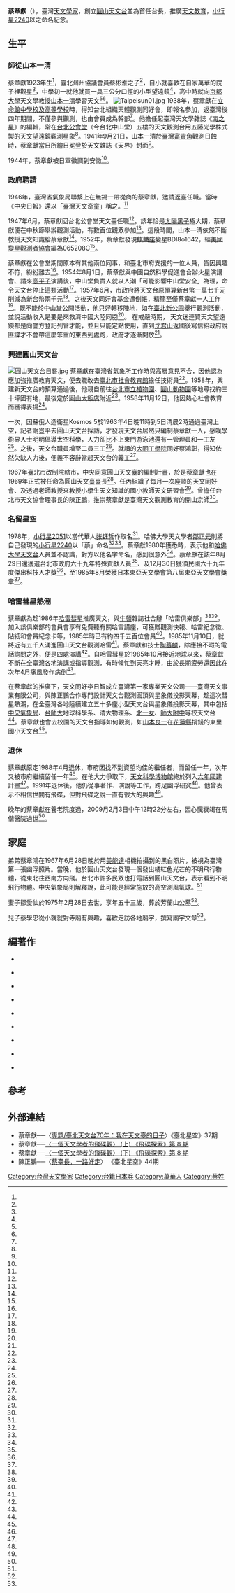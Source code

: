{{Infobox Biography
| subject_name   = 蔡章獻 
| image_name     = 
| image_size     = 150px 
| image_caption  = 蔡章獻
| date_of_birth  = 1923年
| place_of_birth = {{TWN-JPN}}[[台北州|台北州]][[臺北市_(州轄市)|臺北市]][[艋舺|艋舺]]（今[[臺北市|臺北市]][[萬華區|萬華區]]）
| date_of_death  = {{death date and age|2009|2|3|1923}}
| place_of_death = {{ROC|臺北市}}[[中山區_(臺北市)|中山區]][[馬偕醫院|馬偕醫院]]
| nationality   = {{JPN-EMP}}（1923－1945）<br>{{ROC}}（1945－2009）
| occupation     = [[天文學家|天文學家]]
| almamater           = 立命館中學校及高等學校
| organization        = 
| influences          = [[山本一清|山本一清]]
| agent               = [[圓山天文台|圓山天文台]]
| spouse              = 鄒愛仙
}}
'''蔡章獻'''（{{bd|1923年||2009年|2月3日}}），臺灣[[天文學家|天文學家]]，創立[[圓山天文台|圓山天文台]]並為首任台長，推廣[[臺灣天文觀測|天文教育]]，[[小行星2240|小行星2240]]以之命名紀念。

==生平==
===師從山本一清===
蔡章獻1923年生<ref name="李宗祐"/>，臺北州州協議會員蔡彬淮之子<ref name="張家榮"/>，自小就喜歡在自家萬華的院子裡觀星<ref name="邱淑玲2"/>，中學初一就他就買一具三公分口徑的小型望遠鏡<ref name="蕭湘"/>，高中時就向[[京都大學|京都大學]]天文學教授[[山本一清|山本一清]]學習天文<ref name="李宗祐"/><ref name="邱淑玲2"/>。
[[File:Taipeisun01.jpg|right]]
1938年，蔡章獻在[[立命館中學校及高等學校|立命館中學校及高等學校]]時，得知台北組織天體觀測同好會，即報名參加，返臺灣後四年期間，不僅參與觀測，也由會員成為幹部<ref name="邱淑玲1"/>。他擔任起臺灣天文學雜誌《[[南之星_(雜誌)|南之星]]》的編輯，常在[[台北公會堂|台北公會堂]]（今台北中山堂）五樓的天文觀測台用五藤光學株式製的天文望遠鏡觀測星象<ref name="蕭湘"/>。1941年9月21日，山本一清於臺灣[[富貴角|富貴角]]觀測日蝕時，蔡章獻當日所繪日冕登於天文雜誌《天界》封面<ref name="張家榮"/>。

1944年，蔡章獻被日軍徵調到安徽<ref name="張家榮"/>。

===政府聘請===
1946年，臺灣省氣象局聯繫上在無錫一帶從商的蔡章獻，邀請返臺任職。當時《中央日報》還以「臺灣天文奇童」稱之。<ref name="張家榮"/>

1947年6月，蔡章獻回台北公會堂天文臺任職<ref name="張家榮"/>。該年恰是[[太陽黑子|太陽黑子]]極大期，蔡章獻便在中秋節舉辦觀測活動，有數百位觀眾參加<ref name="蕭湘"/>。這段時間，山本一清依然不斷教授天文知識給蔡章獻<ref name="邱淑玲2"/>。1952年，蔡章獻發現[[麒麟座|麒麟座]]變星BDI8o1642，經[[美國變星觀測者協會|美國變星觀測者協會]]編為065208C<ref name="蕭湘"/>。

蔡章獻在公會堂期間原本有其他兩位同事，和臺北市府支援的一位人員，皆因興趣不符，紛紛離去<ref name="張家榮"/>。1954年8月1日，蔡章獻與中國自然科學促進會合辦火星演講會、請來[[高平子|高平子]]演講後，中山堂負責人就以人潮「可能影響中山堂安全」為理，命令天文台停止這類活動<ref name="蕭湘"/>。1957年6月，市政府將天文台原預算新台幣一萬七千元削減為新台幣兩千元<ref name="蕭湘"/>。之後天文同好會基金遭倒帳，精簡至僅蔡章獻一人工作<ref name="邱淑玲1"/>。既不能於中山堂公開活動，他只好轉移陣地，如在[[臺北新公園|臺北新公園]]舉行觀測活動，並說活動收入是要是來救濟中國大陸同胞<ref name="蕭湘"/>。 在戒嚴時期， 天文迷連買天文望遠鏡都是向警方登記列管才能，並且只能定點使用，直到[[沈君山|沈君山]]返國後寫信給政府說匪諜才不會帶這麼笨重的東西到處跑，政府才逐漸開放<ref name="孟祥傑"/>。

===興建圓山天文台===
[[File:圓山天文台日晷.jpg|thumb]]
蔡章獻在臺灣省氣象所工作時與高層意見不合，因他認為應加強推廣教育天文，便去職改去[[臺北市社會教育館|臺北市社會教育館]]擔任技術員<ref name="張家榮"/>。1958年，興建新天文台的預算通過後，他親自前往[[台北市立植物園|台北市立植物園]]、[[圓山動物園|圓山動物園]]等地尋找約三十坪國有地，最後定於[[圓山大飯店|圓山大飯店]]附近<ref name="蕭湘"/>。1958年11月12日，他因熱心社會教育而獲得表揚<ref name="1958-11-06"/>。

一次，因蘇俄人造衛星Kosmos 5於1963年4日晚11時到5日清晨2時通過臺灣上空，記者謝豈平去圓山天文台採訪，才發現天文台居然只編制蔡章獻一人，感嘆學術界人士明明倡導太空科學，人力卻比不上東門游泳池還有一管理員和一工友<ref name="謝豈平"/>。之後，天文台職員增至二員三工<ref name="蕭湘"/>。就讀的[[大同工學院|大同工學院]]同好蔡鴻彰，得知依然欠缺人力後，便義不容辭當起天文台的義工<ref name="龔招健"/>。

1967年臺北市改制院轄市，中央同意圓山天文臺的編制計畫，於是蔡章獻也在1969年正式被任命為圓山天文臺臺長<ref name="張家榮"/>。任內組織了每月一次座談的天文同好會、及透過老師教授來教授小學生天文知識的國小教師天文研習會<ref name="蕭湘"/>。曾擔任台北市天文協會理事長的陳正鵬，推崇蔡章獻是臺灣天文觀測教育的開山宗師<ref name="李宗祐"/>。

===名留星空===
{{main|與華人有關的小行星列表#華人人名}}

1978年，[[小行星2051|小行星2051]]以當代華人[[张钰哲|张钰哲]]作取名<ref name="呂傳益、張希鵬"/>。哈佛大學天文學者[[邵正元|邵正元]]則將自己發現的[[小行星2240|小行星2240]]以「蔡」命名<ref name="李宗祐"/><ref name="張家榮"/>。蔡章獻1980年獲悉時，表示他和[[哈佛大學天文台|哈佛大學天文台]]人員並不認識，對方以他名字命名，感到很意外<ref name="1980-07-19"/>。蔡章獻在該年8月29日還獲選台北市政府六十九年特殊貢獻人員<ref name="1980-08-29"/>、及12月30日獲頒民國六十九年度傑出科技人才獎<ref name="1980-12-30"/>，至1985年8月榮獲日本東亞天文學會第八屆東亞天文學會獎章<ref name="1985-07-26"/>。

===哈雷彗星熱潮===
蔡章獻為趁1986年[[哈雷彗星|哈雷彗星]]推廣天文，與[[牛頓_(雜誌)|牛頓]]雜誌社合辦「哈雷俱樂部」<ref name="1985-11-11"/><ref name="曹原彰"/>。加入該俱樂部的會員會享有免費聽有關哈雷講座，可獲贈觀測快報、哈雷紀念徽、貼紙和會員紀念卡等，1985年時已有約四千五百位會員<ref name="曹原彰"/>。1985年11月10日，就將近有五千人湧進圓山天文台觀測哈雷<ref name="1985-11-11"/>。蔡章獻和技士[[陶蕃麟|陶蕃麟]]，除應接不暇的電話詢問之外，便是四處演講<ref name="曹原彰"/>。自哈雷彗星於1985年10月接近地球以來，蔡章獻不斷在全臺灣各地演講或指導觀測，有時候忙到天亮才睡，由於長期疲勞還因此在次年4月痛風發作病倒<ref name="1986-04-20"/>。

在蔡章獻的推廣下，天文同好李日智成立臺灣第一家專業天文公司——臺灣天文事業有限公司，與陳正鵬合作專門設計天文台觀測圓頂與星象儀投影天幕，趁這次彗星熱潮，在全臺灣各地陸續建立五十多座小型天文台與星象儀投影天幕，其中包括[[中央氣象局|中央氣象局]]、[[台師大|台師大]]地球科學系、清大物理系、[[北一女|北一女]]、[[師大附中|師大附中]]等校天文台<ref name="孟祥傑"/>。蔡章獻也會去校園的天文台指導如何觀測，如[[山本良一|山本良一]]在[[花蓮縣|花蓮縣]]捐錢的東里國小天文台<ref name="詹前善"/>。

===退休===
蔡章獻原定1988年4月退休，市府因找不到資望均佳的繼任者，而留任一年，次年又被市府繼續留任一年<ref name="李漢中"/>。在他大力爭取下，[[臺北市立天文科學教育館|天文科學博物館]]終於列入[[六年國建|六年國建]]計畫<ref name="邱淑玲1"/>。1991年退休後，他仍從事著作、演說等工作，跨足幽浮研究<ref name="陳志豪1"/>。他曾表示不相信世間有飛碟，但對飛碟之說一直有很大的興趣<ref name="吳英玉"/>。

晚年的蔡章獻在養老院度過，2009月2月3日中午12時22分左右，因心臟衰竭在馬偕醫院過世<ref name="陳志豪1"/>。

==家庭==
弟弟蔡章鴻在1967年6月28日晚於用[[美能達|美能達]]相機拍攝到的黑白照片，被視為臺灣第一張幽浮照片。當晚，他於圓山天文台發現一個發出橘紅色光芒的不明飛行物體，從東北往西南方向飛。台北市許多民眾也打電話到圓山天文台，表示看到不明飛行物體。中央氣象局則解釋說，此可能是經常施放的高空測風氣球。<ref name="陳英姿"/>

妻子鄒愛仙於1975年2月28日去世，享年五十三歲，葬於芳蘭山公墓<ref name="1975-03-20"/>。

兒子蔡學忠從小就就對寺廟有興趣，喜歡走訪各地廟宇，撰寫廟宇文章<ref name="陳志豪2"/>。 
==編著作==
*{{cite book|author=蔡章獻|script-title=星空一年|url=http://webcat.tpml.edu.tw/webpac/bookDetail.do?id=417109&resid=188964273&nowid=8&Lflag=1|publisher=學英出版社|year=1976|isbn=|title=|access-date=2021-07-24|archive-date=2021-07-24|archive-url=https://web.archive.org/web/20210724002903/http://webcat.tpml.edu.tw/webpac/bookDetail.do?id=417109&resid=188964273&nowid=8&Lflag=1|dead-url=no}}

*{{cite book|author=蔡章獻|script-title=仰望星空|url=http://webcat.tpml.edu.tw/webpac/bookDetail.do?id=299909&resid=188964273&nowid=13&Lflag=1|publisher=圖文出版社|year=1984|isbn=|title=|access-date=2021-07-24|archive-date=2021-07-25|archive-url=https://web.archive.org/web/20210725034312/http://webcat.tpml.edu.tw/webpac/bookDetail.do?id=299909&resid=188964273&nowid=13&Lflag=1|dead-url=no}}

*{{cite book|author=蔡章獻|script-title=天文學趣談|url=http://webcat.tpml.edu.tw/webpac/bookDetail.do?id=186570&resid=188964273&nowid=3&Lflag=1|publisher=世茂出版社|year=1988|isbn=|title=|access-date=2021-07-24|archive-date=2021-07-25|archive-url=https://web.archive.org/web/20210725020027/http://webcat.tpml.edu.tw/webpac/bookDetail.do?id=186570&resid=188964273&nowid=3&Lflag=1|dead-url=no}}

*{{cite book|author=蔡章獻|script-title=簡易觀星手冊|url=http://webcat.tpml.edu.tw/webpac/bookDetail.do?id=374697&resid=188964273&nowid=14&Lflag=1|publisher=世茂出版社|year=1988|isbn=|title=|access-date=2021-07-24|archive-date=2021-07-24|archive-url=https://web.archive.org/web/20210724002908/http://webcat.tpml.edu.tw/webpac/bookDetail.do?id=374697&resid=188964273&nowid=14&Lflag=1|dead-url=no}}

*{{cite book|author=蔡章獻|script-title=宇宙的誕生|url=http://webcat.tpml.edu.tw/webpac/bookDetail.do?id=400111&resid=188964273&nowid=20&Lflag=1|publisher=華一書局|year=1989|isbn=|title=|access-date=2021-07-24|archive-date=2021-07-25|archive-url=https://web.archive.org/web/20210725034153/http://webcat.tpml.edu.tw/webpac/bookDetail.do?id=400111&resid=188964273&nowid=20&Lflag=1|dead-url=no}}

*{{cite book|author=蔡章獻|script-title=亮晶晶的星星|url=http://webcat.tpml.edu.tw/webpac/bookDetail.do?id=400144&resid=188964273&nowid=17&Lflag=1|publisher=華一書局|year=1989|isbn=|title=|access-date=2021-07-24|archive-date=2021-07-25|archive-url=https://web.archive.org/web/20210725034740/http://webcat.tpml.edu.tw/webpac/bookDetail.do?id=400144&resid=188964273&nowid=17&Lflag=1|dead-url=no}}

*{{cite book|author=蔡章獻|script-title=月姑娘的秘密|url=http://webcat.tpml.edu.tw/webpac/bookDetail.do?id=400134&resid=188964273&nowid=18&Lflag=1|publisher=華一書局|year=1989|isbn=|title=|access-date=2021-07-24|archive-date=2021-07-24|archive-url=https://web.archive.org/web/20210724210649/http://webcat.tpml.edu.tw/webpac/bookDetail.do?id=400134&resid=188964273&nowid=18&Lflag=1|dead-url=no}}

*{{cite book|author=蔡章獻|script-title=拜訪太陽公公|url=http://webcat.tpml.edu.tw/webpac/bookDetail.do?id=400119&resid=188964273&nowid=19&Lflag=1|publisher=華一書局|year=1989|isbn=|title=|access-date=2021-07-24|archive-date=2021-07-24|archive-url=https://web.archive.org/web/20210724002933/http://webcat.tpml.edu.tw/webpac/bookDetail.do?id=400119&resid=188964273&nowid=19&Lflag=1|dead-url=no}}

*{{cite book|author=蔡章獻|script-title=參觀天文臺|url=http://webcat.tpml.edu.tw/webpac/bookDetail.do?id=400159&resid=188964273&nowid=16&Lflag=1|publisher=華一書局|year=1989|isbn=|title=|access-date=2021-07-24|archive-date=2021-07-24|archive-url=https://web.archive.org/web/20210724002905/http://webcat.tpml.edu.tw/webpac/bookDetail.do?id=400159&resid=188964273&nowid=16&Lflag=1|dead-url=no}}

==參考==
{{reflist|30em|refs=

<ref name="張家榮">{{Cite news|url=https://www.th.gov.tw/epaper/site/page/186/2614|title=蔡章獻與臺北天文教育推廣|author=張家榮|language=zh-tw|newspaper=國史館臺灣文獻館電子報|date=2019-09-27|accessdate=2021-07-24}}</ref>

<ref name="呂傳益、張希鵬">{{Cite news|url=https://news.sciencenet.cn/sbhtmlnews/2021/5/362415.shtm |title=中國近代天文學奠基人張鈺哲：永不熄滅的“中國星” |author=呂傳益、張希鵬 |language=zh-cn|newspaper=中國科學報|date=2021-05-06|accessdate=2021-07-24}}</ref>

<ref name="詹前善">{{Cite news|url=|title=坐擁寰宇 星際太空堂堂搬進校園 深入其鏡縱覽宇宙之大 東里國小星象館‧正式啟用羡煞人|author=詹前善|language=zh-tw|newspaper=聯合報|date=1988-04-03|accessdate=}}</ref>

<ref name="龔招健">{{Cite news|url=|title=蔡鴻彰對天文研究充滿熱情|author=龔招健|language=zh-tw|newspaper=中國時報||date=1994-10-17|accessdate=}}</ref>

<ref name="邱淑玲1">{{Cite news|url=|title=蔡章獻─天文歲月不寂寞 一頭栽入星空 44年無悔無怨|author=邱淑玲|language=zh-tw|newspaper=民生報|date=1991-04-01|accessdate=}}</ref>

<ref name="邱淑玲2">{{Cite news|url=|title=與星星為伍 終生不後悔 蔡章籍 伴隨天文台 其樂融融|author=邱淑玲|language=zh-tw|newspaper=民生報|date=1991-03-27|accessdate=}}</ref>

<ref name="孟祥傑">{{Cite news|url=|title=陳正鵬 李日智 兩位星爺 炒熱觀星潮 進口天文望遠鏡 曾被當匪諜 哈雷彗星熱後 兩人促成五十多座天文台|author=孟祥傑|language=zh-tw|newspaper=聯合報|date=2007-02-27|accessdate=}}</ref>

<ref name="李漢中">{{Cite news|url=|title=找不到繼任者! 蔡章獻續掌天文台 小行星依然亮晶晶|author=李漢中|language=zh-tw|newspaper=聯合報|date=1989-03-29|accessdate=}}</ref>

<ref name="陳英姿">{{Cite news|url=|title=蔡章鴻:29年前攝下「幽浮」相片 飛碟學研究會稱這是台灣首張 將送英國鑑定|author=陳英姿|language=zh-tw|newspaper=聯合報|date=1996-05-06|accessdate=}}</ref>

<ref name="吳英玉">{{Cite news|url=|title=「我發現過三次不明飛行物體！」|author=吳英玉|language=zh-tw|newspaper=民生報|date=1978-09-01|accessdate=}}</ref>

<ref name="李宗祐">{{Cite news|url=|title=日前病逝 明告別式 天文先驅蔡章獻長掛夜空|author=李宗祐|language=zh-tw|newspaper=中國時報|date=2009-02-24|accessdate=}}</ref>

<ref name="蕭湘">{{Cite news|url=|title=穹蒼的守護者 蔡章獻和圓山天文台|author=蕭湘|language=zh-tw|newspaper=民生報|date=1980-08-05|accessdate=}}</ref>

<ref name="陳志豪1">{{Cite news|url=|title=知名天文家 蔡章獻病逝|author=陳志豪|language=zh-tw|newspaper=聯合報|date=2009-02-04|accessdate=}}</ref>

<ref name="陳志豪2">{{Cite news|url=|title=土地公廟通 蔡學忠當之無愧 廿多年來走訪上百座 一心要完成土地公廟全集|author=陳志豪|language=zh-tw|newspaper=聯合報|date=2003-09-01|accessdate=}}</ref>

<ref name="1986-04-20">{{Cite news|url=|title=哈雷彗星熱潮 累壞天文台長|author=|language=zh-tw|newspaper=聯合報|date=1986-04-20|accessdate=}}</ref>

<ref name="曹原彰">{{Cite news|url=|title=此星來自天外天.七十六年才一現 哈雷熱 傳遍台灣! 看此宇宙奇觀 今起三天最好|author=曹原彰|language=zh-tw|newspaper=民生報|date=1985-12-11|accessdate=}}</ref>

<ref name="1985-11-11">{{Cite news|url=|title=哈雷彗星追蹤站 哈雷的誘惑力真大！ 俱樂部展開活動 五千人湧進天文台|author=|language=zh-tw|newspaper=民生報|date=1985-11-11|accessdate=}}</ref>

<ref name="1985-07-26">{{Cite news|url=|title=蔡章獻下月初赴日 接受東亞天文獎章|author=|language=zh-tw|newspaper=民生報|date=1985-07-26|accessdate=}}</ref>

<ref name="1980-12-30">{{Cite news|url=|title=傑出科技人才 政院今予表揚|author=|language=zh-tw|newspaper=聯合報|date=1980-12-30|accessdate=}}</ref>

<ref name="1980-08-29">{{Cite news|url=|title=當選特殊貢獻人員 徐金鐸蔡章獻 今天接受表揚|author=|language=zh-tw|newspaper=聯合報|date=1980-08-29|accessdate=}}</ref>

<ref name="1975-03-20">{{Cite news|url=|title=喪祭|author=|language=zh-tw|newspaper=聯合報|date=1975-03-20|accessdate=}}</ref>

<ref name="1980-07-19">{{Cite news|url=|title=三十年觀測天象 蔡章獻實至名歸 國際天文學會推崇他的貢獻 二二四零號行星以蔡氏為名|author=|language=zh-tw|newspaper=聯合報|date=1980-07-19|accessdate=}}</ref>

<ref name="謝豈平">{{Cite news|url=|title=獨腳登「台」觀天象|author=謝豈平|language=zh-tw|newspaper=聯合報|date=1963-05-06|accessdate=}}</ref>

<ref name="1958-11-06">{{Cite news|url=|title=熱心社會教育 十二人將接受褒揚|author=|language=zh-tw|newspaper=聯合報|date=1958-11-06|accessdate=}}</ref>

}}

==外部連結==
*蔡章獻──〈[https://web.archive.org/web/20160304110021/http://tcgwww.taipei.gov.tw/public/Attachment/992917221862.pdf 專題/臺北天文台70年：我在天文臺的日子]〉《臺北星空》37期
*蔡章獻──[http://www.thinkerstar.com/ufo/tsai1a.html 〈一個天文學者的飛碟觀〉 (上) 《飛碟探索》第 8 期] {{Wayback|url=http://www.thinkerstar.com/ufo/tsai1a.html |date=20100720045730 }}
* 蔡章獻──[http://www.thinkerstar.com/ufo/tsai1b.html 〈一個天文學者的飛碟觀〉 (下) 《飛碟探索》第 8 期] {{Wayback|url=http://www.thinkerstar.com/ufo/tsai1b.html |date=20100721125708 }}
*陳正鵬──〈[https://web.archive.org/web/20160304193035/http://tcgwww.taipei.gov.tw/public/Attachment/992914103395.pdf 蔡臺長，一路好走]〉 《臺北星空》44期
{{portal bar|人物|臺灣|天文}}
[[Category:台灣天文學家|Category:台灣天文學家]]
[[Category:台籍日本兵|Category:台籍日本兵]]
[[Category:萬華人|Category:萬華人]]
[[Category:蔡姓|Category:蔡姓]]
